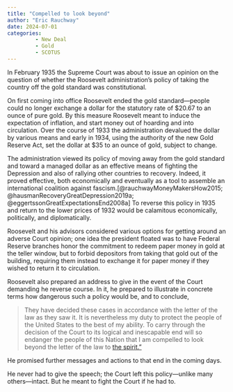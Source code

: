 ```yaml
---
title: "Compelled to look beyond"
author: "Eric Rauchway"
date: 2024-07-01
categories:
         - New Deal
         - Gold
         - SCOTUS
---
```


In February 1935 the Supreme Court was about to issue an opinion on the question of whether the Roosevelt administration's policy of taking the country off the gold standard was constitutional. 

On first coming into office Roosevelt ended the gold standard---people could no longer exchange a dollar for the statutory rate of $20.67 to an ounce of pure gold. By this measure Roosevelt meant to induce the expectation of inflation, and start money out of hoarding and into circulation. Over the course of 1933 the administration devalued the dollar by various means and early in 1934, using the authority of the new Gold Reserve Act, set the dollar at $35 to an ounce of gold, subject to change. 

The administration viewed its policy of moving away from the gold standard and toward a managed dollar as an effective means of fighting the Depression and also of rallying other countries to recovery. Indeed, it proved effective, both economically and eventually as a tool to assemble an international coalition against fascism.[@rauchwayMoneyMakersHow2015; @hausmanRecoveryGreatDepression2019a; @eggertssonGreatExpectationsEnd2008a] To reverse this policy in 1935 and return to the lower prices of 1932 would be calamitous economically, politically, and diplomatically.

Roosevelt and his advisors considered various options for getting around an adverse Court opinion; one idea the president floated was to have Federal Reserve branches honor the commitment to redeem paper money in gold at the teller window, but to forbid depositors from taking that gold out of the building, requiring them instead to exchange it for paper money if they wished to return it to circulation.

Roosevelt also prepared an address to give in the event of the Court demanding he reverse course. In it, he prepared to illustrate in concrete terms how dangerous such a policy would be, and to conclude,

>They have decided these cases in accordance with the letter of the law as they saw it. It is nevertheless my duty to protect the people of the United States to the best of my ability. To carry through the decision of the Court to its logical and inescapable end will so endanger the people of this Nation that I am compelled to look beyond the letter of the law to [the spirit."](http://www.fdrlibrary.marist.edu/_resources/images/msf/msf00790)

He promised further messages and actions to that end in the coming days. 

He never had to give the speech; the Court left this policy---unlike many others---intact. But he meant to fight the Court if he had to.

